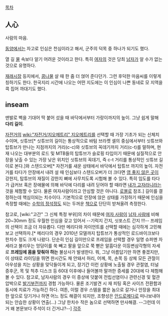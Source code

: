 [[목차]]

== 人心 ==
사람의 마음.

[[동양]]에서는 자고로 인심은 천심이라고 해서, 군주의 덕목 중 하나가 되기도 했다.

열 길 [[물]] 속보다 알기 어려운 것이라고 한다. 특히 [[여자]]의 것은 당최 [[남자]]가 알 수가 없는 것으로 유명하다.

[[재래시장]] 등지에서, [[콩나물]] 살 때 한 줌 더 얹어 준다던가. 그런 후덕한 마음씨를 이렇게 칭하기도 한다. 한국지리 시간에 나오는 어떤 지도에는 이 인심이 나쁜 동네로 모 지역을 콕 집어 까대기도 했다.

== inseam ==
맨발로 벽을 기대어 딱 붙어 섰을 때 바닥에서부터 가랑이까지의 높이. 그냥 쉽게 말해 '''다리 길이'''.

[[자전거]]의 [[wiki:"자전거/지오메트리" 지오메트리]]를 선택할 때 가장 기초가 되는 신체치수이며, 싯튜브[* 싯튜브의 길이는 통상적으로 바텀 브라켓 셀의 중심에서부터 싯튜브와 탑튜브가 만나는 지점까지의 거리(c-c)와 싯튜브의 꼭데기까지 거리(c-t)를 말하며, 현재 나오는 대부분의 로드 및 MTB들의 탑튜브가 슬로핑 타입이기 때문에 실질적으로 안장을 낮출 수 있는 가장 낮은 위치인 싯튜브의 꼭데기, 즉 c-t 거리를 통상적인 싯튜브 길이로 본다.]와 스텐드오버[* 자전거를 새운 상태에서 바닥에서 탑튜브 까지의 높이. 자전거를 타다가 안장에서 내려 설 때 인심보다 스텐드오버가 더 크다면 [[영 좋지 않은 곳]]이 강한지, 탑튜브의 재질이 강한지 뼈에 사무치도록 시험해 볼 수 있다. 특히 임도를 타다가 급커브 혹은 장애물에 의해 바닥에 다리를 내려 딛어야 할 때라면 [[내가 고자라니]]라는 것을 체험할 수 있다. 물론 여자사람이라고 안심할 것은 아니다. [[로블로]] 참조.] 길이를 결정하는데 핵심이되는 치수이다. 기본적으로 안장에 앉은 상태를 가정하기 때문에 인심을 측정할 때에는 [[수학의 정석]]정도 되는 두꺼운 [[책]]으로 단단히 받쳐올려 측정한다.

참고로, [wiki:"고간" 그 신체 특정 부위]의 차이 때문에 [[여자 사람]]이 [[남자 사람]]에 비해 20~30mm 정도 우월한 인심을 갖고 있어서 --기럭지 간지, 싯포스트 간지 !!!-- 프레임의 선택이 조금 더 자유롭다. 다만 메리다와 자이언트를 선택할 때에는 심각하게 고민해 보고 선택하자.[* 메리다의 경우 2010년 모델까지 탑튜브가 통상적인 로드바이크보다 한치수 정도 크게 나왔다. 단순히 인심 길이만으로 프레임을 선택할 경우 일명 슈퍼멘 자세라고 불리우는 엉덩이를 쑥 빼고 팔을 앞으로 쭉 뻗은 알흠다운 이등변삼각형의 자세로 '''프레임에 몸을 맞춰야 하는''' 불상사가 발생한다. 뭐, 그냥 아름답기만 하면 좋겠지만, 이 상태로 라이딩을 뛰면 한시간도 채 안돼서 허리, 어께, 목, 손목 등 상체 모든 관절이 아우성을 치는 상황을 맞닥들이게 되고, 장기간 이런 상황에 노출될 경우 관절염, 터널 증후군, 목 및 척추 디스크 등 60대 이후에나 들어볼까 말까한 증세를 20대에 다 체험해 볼 수 있다. 참고로, 남자사람의 경우 이 증상에 덧붙여 전립선염이나 관련신경 및 혈관압박으로 [[발기부전]]까지 경험 가능하다. 물론 조기발견 시 재 피팅 혹은 사이즈 전환함과 동시에 치료가 가능하긴 하다. 여튼, 이럴 경우 스템을 짧은 놈으로 갈거나 안장을 최대한 앞으로 당기거나 하면 어느 정도 해결이 되지만, 조향성은 [[안드로메다]]로 떠나보내야 되는 안습한 상황이 연출(…) 그냥 한치수 작은 놈으로 선택하면 만사해결. --그런데 이거 왜 본문보다 주석이 더 긴거냐?--]
[[각주]]
